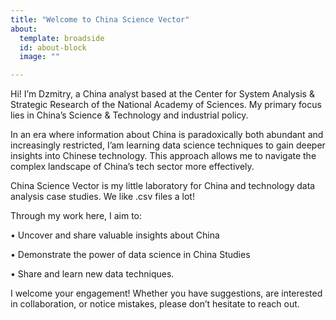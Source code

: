```yaml
---
title: "Welcome to China Science Vector"
about:
  template: broadside
  id: about-block
  image: ""

---
```


Hi! I'm Dzmitry, a China analyst based at the Center for System Analysis & Strategic Research of the National Academy of Sciences. My primary focus lies in China's Science & Technology and industrial policy.

In an era where information about China is paradoxically both abundant and increasingly restricted, I'am learning data science techniques to gain deeper insights into Chinese technology. This approach allows me to navigate the complex landscape of China's tech sector more effectively.

China Science Vector is my little laboratory for China and technology data analysis case studies. We like .csv files a lot!

Through my work here, I aim to:

• Uncover and share valuable insights about China

• Demonstrate the power of data science in China Studies

• Share and learn new data techniques.

I welcome your engagement! Whether you have suggestions, are interested in collaboration, or notice mistakes, please don't hesitate to reach out.